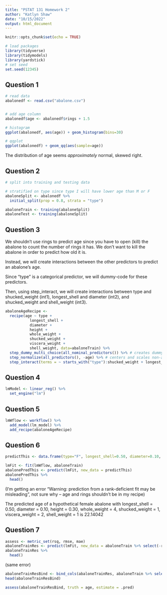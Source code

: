 ```yaml
---
title: "PSTAT 131 Homework 2"
author: "Katlyn Shaw"
date: "10/15/2022"
output: html_document
---
```


```r
knitr::opts_chunk$set(echo = TRUE)

# load packages
library(tidyverse)
library(tidymodels)
library(yardstick)
# set seed
set.seed(12345)
```




## Question 1

```r

# read data
abalonedf <- read.csv("abalone.csv")


# add age column
abalonedf$age <- abalonedf$rings + 1.5

# histogram
ggplot(abalonedf, aes(age)) + geom_histogram(bins=30)

# qqplot
ggplot(abalonedf) + geom_qq(aes(sample=age))

```
The distribution of age seems *approximately* normal, skewed right.

## Question 2

```r
# split into training and testing data

# stratified on type since type I will have lower age than M or F
abaloneSplit <- abalonedf %>%
  initial_split(prop = 0.8, strata = "type")

abaloneTrain <- training(abaloneSplit)
abaloneTest <- training(abaloneSplit)
```

## Question 3

We shouldn't use rings to predict age since you have to open (kill) the abalone to count the number of rings it has. We don't want to kill the abalone in order to predict how old it is.

Instead, we will create interactions between the other predictors to predict an abalone's age.

Since "type" is a categorical predictor, we will dummy-code for these predictors.

Then, using step_interact, we will create interactions between 
  type and shucked_weight (int1), 
  longest_shell and diameter (int2), 
  and shucked_weight and shell_weight (int3).

```r
abaloneAgeRecipe <-
  recipe(age ~ type + 
           longest_shell + 
           diameter + 
           height + 
           whole_weight +
           shucked_weight +
           viscera_weight +
           shell_weight, data=abaloneTrain) %>%
  step_dummy_multi_choice(all_nominal_predictors()) %>% # creates dummy variables for type
  step_normalize(all_predictors(), -age) %>% # centers and scales non-age predictors
  step_interact(terms = ~ starts_with("type"):shucked_weight + longest_shell:diameter + shucked_weight:shell_weight)

```

## Question 4

```r
lmModel <- linear_reg() %>% 
  set_engine("lm")
```

## Question 5

```r
lmWflow <- workflow() %>% 
  add_model(lm_model) %>% 
  add_recipe(abaloneAgeRecipe)
```

## Question 6

```r
predictThis <- data.frame(type="F", longest_shell=0.50, diameter=0.10, height=0.30, whole_weight=4, shucked_weight=1, viscera_weight=2, shell_weight=1)

lmFit <- fit(lmWflow, abaloneTrain)
abalonePredThis <- predict(lmFit, new_data = predictThis)
abalonePredThis %>%
  head()

```
(I'm getting an error "Warning: prediction from a rank-deficient fit may be misleading", not sure why -- age and rings shouldn't be in my recipe)

The predicted age of a hypothetical female abalone with longest_shell = 0.50, diameter = 0.10, height = 0.30, whole_weight = 4, shucked_weight = 1, viscera_weight = 2, shell_weight = 1 is 22.14042

## Question 7
```r
assess <- metric_set(rsq, rmse, mae)
abaloneTrainRes <- predict(lmFit, new_data = abaloneTrain %>% select(-rings, -age))
abaloneTrainRes %>%
  head()
```
(same error)


```r
abaloneTrainResBind <- bind_cols(abaloneTrainRes, abaloneTrain %>% select(age))
head(abaloneTrainResBind)
```

```r
assess(abaloneTrainResBind, truth = age, estimate = .pred)
```
